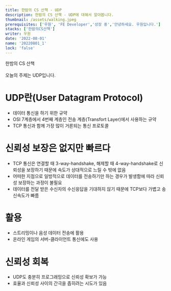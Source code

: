 ```yaml
---
title: 한밤의 CS 산책 - UDP
description: 한밤의 CS 산책 - UDP에 대해서 알아봅니다.
thumbnail: /assets/walking.jpeg
prerequisites: ['우원', 'FE Developer','성장 중','안녕하세요. 우원입니다.']
stacks: ['한밤의CS산책']
writer: 우원
date: '2022-08-01'
name: '20220801_1' 
lock: 'false'
---
```


한밤의 CS 산책<br></br>
오늘의 주제는 UDP입니다.

# UDP란(User Datagram Protocol)

- 데이터 통신을 하기 위한 규약
- OSI 7계층에서 4번째 계층인 전송 계층(Transfort Layer)에서 사용하는 규약
- TCP 통신과 함께 가장 많이 거론되는 통신 프로토콜

# 신뢰성 보장은 없지만 빠르다

- TCP 통신은 연결할 때 3-way-handshake, 해제할 때 4-way-handshake로 신뢰성을 보장하기 때문에 속도가 상대적으로 느릴 수 밖에 없음
- 어떠한 지점으로 일방적으로 데이터를 전송하기만 하는 경우가 발생함에 따라 신뢰성 보장하는 과정이 불필요
- 데이터를 전달 받은 수신자의 수신응답을 기대하지 않기 때문에 TCP보다 가볍고 송신속도가 빠름

# 활용
- 스트리밍이나 음성 데이터 전송에 활용
- 온라인 게임의 서버-클라이언트 통신에도 사용

# 신뢰성 회복

- UDP도 충분히 프로그래밍으로 신뢰성 확보가 가능
- 효율과 신뢰성 사이의 간극을 좁히려는 시도가 있음

